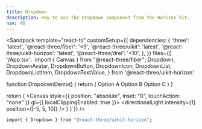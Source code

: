 ```yaml
---
title: Dropdown
description: How to use the Dropdown component from the Horizon kit.
nav: 46
---
```


<Sandpack
  template="react-ts"
  customSetup={{
    dependencies: {
      'three': 'latest',
      '@react-three/fiber': '<9',
      '@react-three/uikit': 'latest',
      '@react-three/uikit-horizon': 'latest',
      '@react-three/drei': '<10',
    },
  }}
  files={{
    '/App.tsx': `import { Canvas } from "@react-three/fiber";
  Dropdown,
  DropdownAvatar,
  DropdownButton,
  DropdownIcon,
  DropdownList,
  DropdownListItem,
  DropdownTextValue,
} from '@react-three/uikit-horizon'

function DropdownDemo() {
  return (
    <Container gap={8}>
      <Dropdown>
        <DropdownAvatar src="./avatar.png" />
        <DropdownTextValue placeholder="Select option" />
        <DropdownIcon />
        <DropdownButton />
        <DropdownList>
          <DropdownListItem value="Option A">
            <Text>Option A</Text>
          </DropdownListItem>
          <DropdownListItem value="Option B">
            <Text>Option B</Text>
          </DropdownListItem>
          <DropdownListItem value="Option C">
            <Text>Option C</Text>
          </DropdownListItem>
        </DropdownList>
      </Dropdown>
    </Container>
  )
}



  return (
    <Canvas style={{ position: "absolute", inset: "0", touchAction: "none" }} gl={{ localClippingEnabled: true }}>
      <ambientLight intensity={0.5} />
      <directionalLight intensity={1} position={[-5, 5, 10]} />
      <Fullscreen
        overflow="scroll"
        flexDirection="column"
        alignItems="center"
        padding={32}
      >
        <DropdownDemo />
      </Fullscreen>
    </Canvas>
  )
}`}}
/>

```bash
import { Dropdown } from "@react-three/uikit-horizon";
```